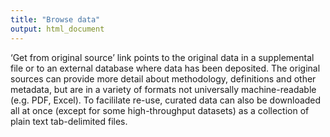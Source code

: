 ```yaml
---
title: "Browse data"
output: html_document
---
```



'Get from original source' link points to the original data in a supplemental file or to an external database where data has been deposited. The original sources can provide more detail about methodology, definitions and other metadata, but are in a variety of formats not universally machine-readable (e.g. PDF, Excel). To facililate re-use, curated data can also be downloaded all at once (except for some high-throughput datasets) as a collection of plain text tab-delimited  files.
